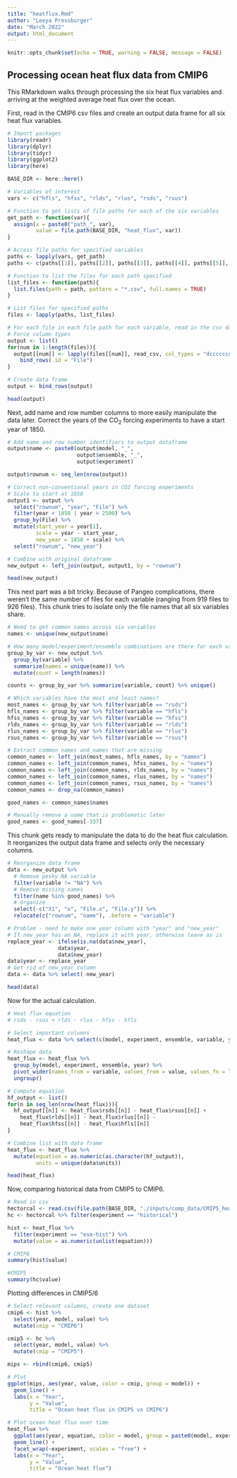 ```yaml
---
title: "heatflux.Rmd"
author: "Leeya Pressburger"
date: "March 2022"
output: html_document
---
```


```r
knitr::opts_chunk$set(echo = TRUE, warning = FALSE, message = FALSE)
```

## Processing ocean heat flux data from CMIP6
This RMarkdown walks through processing the six heat flux variables and arriving at the weighted average heat flux over the ocean.

First, read in the CMIP6 csv files and create an output data frame for all six heat flux variables.

``` r
# Import packages
library(readr)
library(dplyr)
library(tidyr)
library(ggplot2)
library(here)

BASE_DIR <- here::here()

# Variables of interest
vars <- c("hfls", "hfss", "rlds", "rlus", "rsds", "rsus")

# Function to get lists of file paths for each of the six variables
get_path <- function(var){
  assign(x = paste0("path_", var), 
         value = file.path(BASE_DIR, "heat_flux", var))
}

# Access file paths for specified variables
paths <- lapply(vars, get_path)
paths <- c(paths[[1]], paths[[2]], paths[[3]], paths[[4]], paths[[5]], paths[[6]])

# Function to list the files for each path specified
list_files <- function(path){
  list.files(path = path, pattern = "*.csv", full.names = TRUE)
}

# List files for specified paths
files <- lapply(paths, list_files)

# For each file in each file path for each variable, read in the csv data
# Force column types
output <- list()
for(num in 1:length(files)){
  output[[num]] <- lapply(files[[num]], read_csv, col_types = "dccccccdd") %>%
    bind_rows(.id = "File")
}

# Create data frame
output <- bind_rows(output)

head(output)

```

Next, add name and row number columns to more easily manipulate the data later.
Correct the years of the CO~2~ forcing experiments to have a start year of 1850. 

``` r
# Add name and row number identifiers to output dataframe
output$name <- paste0(output$model, "_", 
                      output$ensemble, "_", 
                      output$experiment)

output$rownum <- seq_len(nrow(output))

# Correct non-conventional years in CO2 forcing experiments
# Scale to start at 1850
output1 <- output %>%
  select("rownum", "year", "File") %>%
  filter(year < 1850 | year > 2500) %>%
  group_by(File) %>%
  mutate(start_year = year[1],
         scale = year - start_year,
         new_year = 1850 + scale) %>%
  select("rownum", "new_year")

# Combine with original dataframe
new_output <- left_join(output, output1, by = "rownum")

head(new_output)

```

This next part was a bit tricky. Because of Pangeo complications, there weren't the same number of files for each variable (ranging from 919 files to 926 files).
This chunk tries to isolate only the file names that all six variables share.

``` r
# Need to get common names across six variables
names <- unique(new_output$name)

# How many model/experiment/ensemble combinations are there for each variable?
group_by_var <- new_output %>%
  group_by(variable) %>%
  summarize(names = unique(name)) %>%
  mutate(count = length(names))

counts <- group_by_var %>% summarize(variable, count) %>% unique()

# Which variables have the most and least names?
most_names <- group_by_var %>% filter(variable == "rsds")
hfls_names <- group_by_var %>% filter(variable == "hfls")
hfss_names <- group_by_var %>% filter(variable == "hfss")
rlds_names <- group_by_var %>% filter(variable == "rlds")
rlus_names <- group_by_var %>% filter(variable == "rlus")
rsus_names <- group_by_var %>% filter(variable == "rsus")

# Extract common names and names that are missing
common_names <- left_join(most_names, hfls_names, by = "names")
common_names <- left_join(common_names, hfss_names, by = "names")
common_names <- left_join(common_names, rlds_names, by = "names")
common_names <- left_join(common_names, rlus_names, by = "names")
common_names <- left_join(common_names, rsus_names, by = "names")
common_names <- drop_na(common_names)

good_names <- common_names$names

# Manually remove a name that is problematic later
good_names <- good_names[-337]

```

This chunk gets ready to manipulate the data to do the heat flux calculation.
It reorganizes the output data frame and selects only the necessary columns.

``` r
# Reorganize data frame
data <- new_output %>%
  # Remove pesky NA variable
  filter(variable != "NA") %>%
  # Remove missing names
  filter(name %in% good_names) %>%
  # Organize
  select(-c("X1", "x", "File.x", "File.y")) %>%
  relocate(c("rownum", "name"), .before = "variable")

# Problem - need to make one year column with "year" and "new_year"
# If new_year has an NA, replace it with year, otherwise leave as is
replace_year <- ifelse(is.na(data$new_year), 
                data$year, 
                data$new_year)
data$year <- replace_year
# Get rid of new_year column
data <- data %>% select(-new_year)

head(data)
```

Now for the actual calculation.

``` r
# Heat flux equation
# rsds - rsus + rlds - rlus - hfss - hfls

# Select important columns
heat_flux <- data %>% select(c(model, experiment, ensemble, variable, year, value))

# Reshape data
heat_flux <- heat_flux %>%
  group_by(model, experiment, ensemble, year) %>%
  pivot_wider(names_from = variable, values_from = value, values_fn = list) %>%
  ungroup()

# Compute equation
hf_output <- list()
for(n in seq_len(nrow(heat_flux))){
  hf_output[[n]] <- heat_flux$rsds[[n]] - heat_flux$rsus[[n]] + 
    heat_flux$rlds[[n]] - heat_flux$rlus[[n]] - 
    heat_flux$hfss[[n]] - heat_flux$hfls[[n]]
}

# Combine list with data frame
heat_flux <- heat_flux %>%
  mutate(equation = as.numeric(as.character(hf_output)),
         units = unique(data$units))

head(heat_flux)

```

Now, comparing historical data from CMIP5 to CMIP6.

``` r
# Read in csv
hectorcal <- read.csv(file.path(BASE_DIR, "./inputs/comp_data/CMIP5_heat_flux_final.csv"))
hc <- hectorcal %>% filter(experiment == "historical")

hist <- heat_flux %>%
  filter(experiment == "esm-hist") %>%
  mutate(value = as.numeric(unlist(equation)))

# CMIP6
summary(hist$value)

#CMIP5
summary(hc$value)

```

Plotting differences in CMIP5/6

``` r
# Select relevant columns, create one dataset
cmip6 <- hist %>% 
  select(year, model, value) %>%
  mutate(cmip = "CMIP6")

cmip5 <- hc %>% 
  select(year, model, value) %>%
  mutate(cmip = "CMIP5")

mips <- rbind(cmip6, cmip5)

# Plot
ggplot(mips, aes(year, value, color = cmip, group = model)) +
  geom_line() +
  labs(x = "Year",
       y = "Value",
       title = "Ocean heat flux in CMIP5 vs CMIP6")

```

``` r
# Plot ocean heat flux over time
heat_flux %>%
  ggplot(aes(year, equation, color = model, group = paste0(model, experiment, ensemble))) +
  geom_line() +
  facet_wrap(~experiment, scales = "free") +  
  labs(x = "Year",
       y = "Value",
       title = "Ocean heat flux")


```
